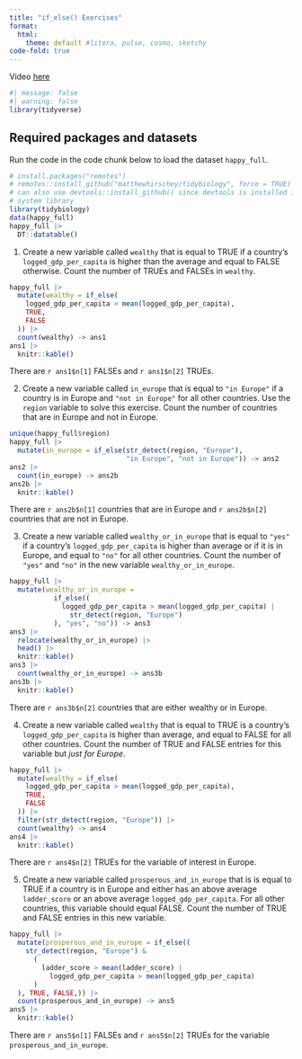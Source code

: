 ```yaml
---
title: "if_else() Exercises"
format: 
  html:
    theme: default #litera, pulse, cosmo, sketchy
code-fold: true  
---
```


Video [here](https://www.youtube.com/watch?v=-j5Hbwua0fE)

```r
#| message: false
#| warning: false
library(tidyverse)
```

## Required packages and datasets

Run the code in the code chunk below to load the dataset `happy_full`.

```r
# install.packages("remotes")
# remotes::install_github("matthewhirschey/tidybiology", force = TRUE)
# can also use devtools::install_github() since devtools is installed in
# system library
library(tidybiology)
data(happy_full)
happy_full |>
  DT::datatable()
```

1.  Create a new variable called `wealthy` that is equal to TRUE if a country's `logged_gdp_per_capita` is higher than the average and equal to FALSE otherwise. Count the number of TRUEs and FALSEs in `wealthy`.

```r
happy_full |>
  mutate(wealthy = if_else(
    logged_gdp_per_capita > mean(logged_gdp_per_capita),
    TRUE,
    FALSE
  )) |>
  count(wealthy) -> ans1
ans1 |>
  knitr::kable()
```

There are `r ans1$n[1]` FALSEs and `r ans1$n[2]` TRUEs.

2.  Create a new variable called `in_europe` that is equal to `"in Europe"` if a country is in Europe and `"not in Europe"` for all other countries. Use the `region` variable to solve this exercise. Count the number of countries that are in Europe and not in Europe.

```r
unique(happy_full$region)
happy_full |>
  mutate(in_europe = if_else(str_detect(region, "Europe"),
                             "in Europe", "not in Europe")) -> ans2
ans2 |>
  count(in_europe) -> ans2b
ans2b |>
  knitr::kable()
```

There are `r ans2b$n[1]` countries that are in Europe and `r ans2b$n[2]` countries that are not in Europe.

3.  Create a new variable called `wealthy_or_in_europe` that is equal to `"yes"` if a country's `logged_gdp_per_capita` is higher than average or if it is in Europe, and equal to `"no"` for all other countries. Count the number of `"yes"` and `"no"` in the new variable `wealthy_or_in_europe`.

```r
happy_full |>
  mutate(wealthy_or_in_europe =
           if_else((
             logged_gdp_per_capita > mean(logged_gdp_per_capita) |
               str_detect(region, "Europe")
           ), "yes", "no")) -> ans3
ans3 |>
  relocate(wealthy_or_in_europe) |>
  head() |>
  knitr::kable()
ans3 |>
  count(wealthy_or_in_europe) -> ans3b
ans3b |>
  knitr::kable()
```

There are `r ans3b$n[2]` countries that are either wealthy or in Europe.

4.  Create a new variable called `wealthy` that is equal to TRUE is a country's `logged_gdp_per_capita` is higher than average, and equal to FALSE for all other countries. Count the number of TRUE and FALSE entries for this variable but *just for Europe*.

```r
happy_full |>
  mutate(wealthy = if_else(
    logged_gdp_per_capita > mean(logged_gdp_per_capita),
    TRUE,
    FALSE
  )) |>
  filter(str_detect(region, "Europe")) |>
  count(wealthy) -> ans4
ans4 |> 
  knitr::kable()
```

There are `r ans4$n[2]` TRUEs for the variable of interest in Europe.

5.  Create a new variable called `prosperous_and_in_europe` that is is equal to TRUE if a country is in Europe and either has an above average `ladder_score` or an above average `logged_gdp_per_capita`. For all other countries, this variable should equal FALSE. Count the number of TRUE and FALSE entries in this new variable.

```r
happy_full |>
  mutate(prosperous_and_in_europe = if_else((
    str_detect(region, "Europe") &
      (
        ladder_score > mean(ladder_score) |
          logged_gdp_per_capita > mean(logged_gdp_per_capita)
      )
  ), TRUE, FALSE,)) |>
  count(prosperous_and_in_europe) -> ans5
ans5 |> 
  knitr::kable()
```

There are `r ans5$n[1]` FALSEs and `r ans5$n[2]` TRUEs for the variable `prosperous_and_in_europe`.
